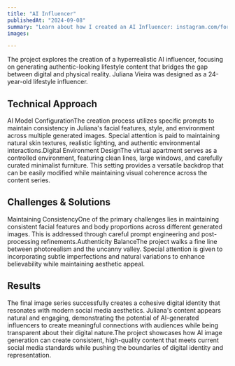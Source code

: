 ```yaml
---
title: "AI Influencer"
publishedAt: "2024-09-08"
summary: "Learn about how I created an AI Influencer: instagram.com/foreveervieiraaa"
images: 

---
```


The project explores the creation of a hyperrealistic AI influencer, focusing on generating authentic-looking lifestyle content that bridges the gap between digital and physical reality. Juliana Vieira was designed as a 24-year-old lifestyle influencer.

## Technical Approach

AI Model ConfigurationThe creation process utilizes specific prompts to maintain consistency in Juliana's facial features, style, and environment across multiple generated images. Special attention is paid to maintaining natural skin textures, realistic lighting, and authentic environmental interactions.Digital Environment DesignThe virtual apartment serves as a controlled environment, featuring clean lines, large windows, and carefully curated minimalist furniture. This setting provides a versatile backdrop that can be easily modified while maintaining visual coherence across the content series.

## Challenges & Solutions

Maintaining ConsistencyOne of the primary challenges lies in maintaining consistent facial features and body proportions across different generated images. This is addressed through careful prompt engineering and post-processing refinements.Authenticity BalanceThe project walks a fine line between photorealism and the uncanny valley. Special attention is given to incorporating subtle imperfections and natural variations to enhance believability while maintaining aesthetic appeal.

## Results

The final image series successfully creates a cohesive digital identity that resonates with modern social media aesthetics. Juliana's content appears natural and engaging, demonstrating the potential of AI-generated influencers to create meaningful connections with audiences while being transparent about their digital nature.The project showcases how AI image generation can create consistent, high-quality content that meets current social media standards while pushing the boundaries of digital identity and representation.